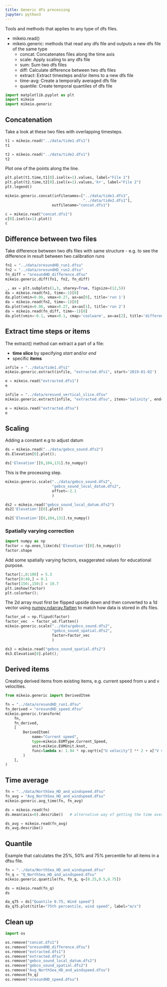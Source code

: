 ```yaml
---
title: Generic dfs processing
jupyter: python3
---
```


Tools and methods that applies to any type of dfs files. 

* mikeio.read()
* mikeio.generic: methods that read any dfs file and outputs a new dfs file of the same type
   - concat: Concatenates files along the time axis  
   - scale: Apply scaling to any dfs file
   - sum: Sum two dfs files 
   - diff: Calculate difference between two dfs files
   - extract: Extract timesteps and/or items to a new dfs file
   - time-avg: Create a temporally averaged dfs file
   - quantile: Create temporal quantiles of dfs file


```python
import matplotlib.pyplot as plt
import mikeio
import mikeio.generic
```

## Concatenation

Take a look at these two files with overlapping timesteps.

```python
t1 = mikeio.read("../data/tide1.dfs1")
t1
```

```python
t2 = mikeio.read("../data/tide2.dfs1")
t2
```

Plot one of the points along the line.

```python
plt.plot(t1.time,t1[0].isel(x=1).values, label="File 1")
plt.plot(t2.time,t2[0].isel(x=1).values,'k+', label="File 2")
plt.legend()
```

```python
mikeio.generic.concat(infilenames=["../data/tide1.dfs1",
                                   "../data/tide2.dfs1"],
                     outfilename="concat.dfs1")
```

```python
c = mikeio.read("concat.dfs1")
c[0].isel(x=1).plot()
c
```

## Difference between two files

Take difference between two dfs files with same structure - e.g. to see the difference in result between two calibration runs

```python
fn1 = "../data/oresundHD_run1.dfsu"
fn2 = "../data/oresundHD_run2.dfsu"
fn_diff = "oresundHD_difference.dfsu"
mikeio.generic.diff(fn1, fn2, fn_diff)
```

```python
_, ax = plt.subplots(1,3, sharey=True, figsize=(12,5))
da = mikeio.read(fn1, time=-1)[0]
da.plot(vmin=0.06, vmax=0.27, ax=ax[0], title='run 1')
da = mikeio.read(fn2, time=-1)[0]
da.plot(vmin=0.06, vmax=0.27, ax=ax[1], title='run 2')
da = mikeio.read(fn_diff, time=-1)[0]
da.plot(vmin=-0.1, vmax=0.1, cmap='coolwarm', ax=ax[2], title='difference');
```

## Extract time steps or items

The extract() method can extract a part of a file:

* **time slice** by specifying *start* and/or *end*
* specific **items**

```python
infile = "../data/tide1.dfs1"
mikeio.generic.extract(infile, "extracted.dfs1", start='2019-01-02')
```

```python
e = mikeio.read("extracted.dfs1")
e
```

```python
infile = "../data/oresund_vertical_slice.dfsu"
mikeio.generic.extract(infile, "extracted.dfsu", items='Salinity', end=-2)
```

```python
e = mikeio.read("extracted.dfsu")
e
```

## Scaling

Adding a constant e.g to adjust datum

```python
ds = mikeio.read("../data/gebco_sound.dfs2")
ds.Elevation[0].plot();
```

```python
ds['Elevation'][0,104,131].to_numpy()
```

This is the processing step.

```python
mikeio.generic.scale("../data/gebco_sound.dfs2", 
                     "gebco_sound_local_datum.dfs2",
                     offset=-2.1
                     )
```

```python
ds2 = mikeio.read("gebco_sound_local_datum.dfs2")
ds2['Elevation'][0].plot()
```

```python
ds2['Elevation'][0,104,131].to_numpy()
```

### Spatially varying correction

```python
import numpy as np
factor = np.ones_like(ds['Elevation'][0].to_numpy())
factor.shape
```

Add some spatially varying factors, exaggerated values for educational purpose.

```python
factor[:,0:100] = 5.3
factor[0:40,] = 0.1
factor[150:,150:] = 10.7
plt.imshow(factor)
plt.colorbar();
```

The 2d array must first be flipped upside down and then converted to a 1d vector using [numpy.ndarray.flatten](https://numpy.org/doc/stable/reference/generated/numpy.ndarray.flatten.html) to match how data is stored in dfs files.

```python
factor_ud = np.flipud(factor)
factor_vec  = factor_ud.flatten()
mikeio.generic.scale("../data/gebco_sound.dfs2", 
                     "gebco_sound_spatial.dfs2",
                     factor=factor_vec
                     )
```

```python
ds3 = mikeio.read("gebco_sound_spatial.dfs2")
ds3.Elevation[0].plot();
```

## Derived items

Creating derived items from existing items, e.g. current speed from u and v velocities.
```python
from mikeio.generic import DerivedItem

fn = "../data/oresundHD_run1.dfsu"
fn_derived = "oresundHD_speed.dfsu"
mikeio.generic.transform(
    fn,
    fn_derived,
    [
        DerivedItem(
            name="Current speed",
            type=mikeio.EUMType.Current_Speed,
            unit=mikeio.EUMUnit.knot,
            func=lambda x: 1.94 * np.sqrt(x["U velocity"] ** 2 + x["V velocity"] ** 2),
        )
    ],
)
```


## Time average

```python
fn = "../data/NorthSea_HD_and_windspeed.dfsu"
fn_avg = "Avg_NorthSea_HD_and_windspeed.dfsu"
mikeio.generic.avg_time(fn, fn_avg)
```

```python
ds = mikeio.read(fn)
ds.mean(axis=0).describe()   # alternative way of getting the time average
```

```python
ds_avg = mikeio.read(fn_avg)
ds_avg.describe()
```

## Quantile

Example that calculates the 25%, 50% and 75% percentile for all items in a dfsu file.

```python
fn = "../data/NorthSea_HD_and_windspeed.dfsu"
fn_q = "Q_NorthSea_HD_and_windspeed.dfsu"
mikeio.generic.quantile(fn, fn_q, q=[0.25,0.5,0.75])
```

```python
ds = mikeio.read(fn_q)
ds
```

```python
da_q75 = ds["Quantile 0.75, Wind speed"]
da_q75.plot(title="75th percentile, wind speed", label="m/s")
```

## Clean up

```python
import os

os.remove("concat.dfs1")
os.remove("oresundHD_difference.dfsu")
os.remove("extracted.dfs1")
os.remove("extracted.dfsu")
os.remove("gebco_sound_local_datum.dfs2")
os.remove("gebco_sound_spatial.dfs2")
os.remove("Avg_NorthSea_HD_and_windspeed.dfsu")
os.remove(fn_q)
os.remove("oresundHD_speed.dfsu")
```

